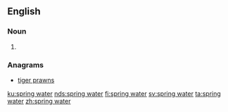 ==English==

===Noun===
{{en-noun}}

# {{alternative form of|springwater|lang=en}}

===Anagrams===
* [[tiger prawns#English|tiger prawns]]

[[ku:spring water]]
[[nds:spring water]]
[[fi:spring water]]
[[sv:spring water]]
[[ta:spring water]]
[[zh:spring water]]